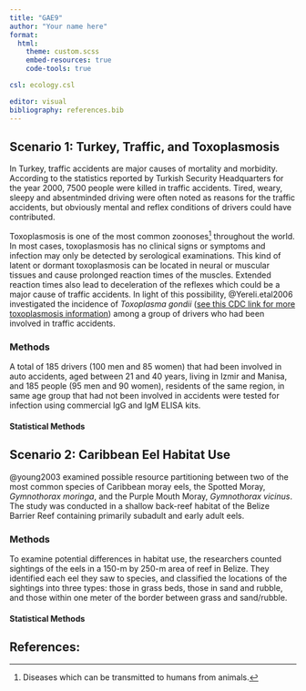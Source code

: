 ```yaml
---
title: "GAE9"
author: "Your name here"
format: 
  html:
    theme: custom.scss
    embed-resources: true
    code-tools: true

csl: ecology.csl

editor: visual
bibliography: references.bib
---
```


## Scenario 1: Turkey, Traffic, and Toxoplasmosis

In Turkey, traffic accidents are major causes of mortality and morbidity. According to the statistics reported by Turkish Security Headquarters for the year 2000, 7500 people were killed in traffic accidents. Tired, weary, sleepy and absentminded driving were often noted as reasons for the traffic accidents, but obviously mental and reflex conditions of drivers could have contributed.

Toxoplasmosis is one of the most common zoonoses[^1] throughout the world. In most cases, toxoplasmosis has no clinical signs or symptoms and infection may only be detected by serological examinations. This kind of latent or dormant toxoplasmosis can be located in neural or muscular tissues and cause prolonged reaction times of the muscles. Extended reaction times also lead to deceleration of the reflexes which could be a major cause of traffic accidents. In light of this possibility, @Yereli.etal2006 investigated the incidence of *Toxoplasma gondii* ([see this CDC link for more toxoplasmosis information](https://www.cdc.gov/parasites/toxoplasmosis/)) among a group of drivers who had been involved in traffic accidents.

[^1]: Diseases which can be transmitted to humans from animals.

### Methods

A total of 185 drivers (100 men and 85 women) that had been involved in auto accidents, aged between 21 and 40 years, living in Izmir and Manisa, and 185 people (95 men and 90 women), residents of the same region, in same age group that had not been involved in accidents were tested for infection using commercial IgG and IgM ELISA kits.

#### Statistical Methods <!--# toxoplasmosis.csv -->

## Scenario 2: Caribbean Eel Habitat Use

@young2003 examined possible resource partitioning between two of the most common species of Caribbean moray eels, the Spotted Moray, *Gymnothorax moringa*, and the Purple Mouth Moray, *Gymnothorax vicinus*. The study was conducted in a shallow back-reef habitat of the Belize Barrier Reef containing primarily subadult and early adult eels.

### Methods

To examine potential differences in habitat use, the researchers counted sightings of the eels in a 150-m by 250-m area of reef in Belize. They identified each eel they saw to species, and classified the locations of the sightings into three types: those in grass beds, those in sand and rubble, and those within one meter of the border between grass and sand/rubble.

#### Statistical Methods <!--# eels.csv -->

## References:
